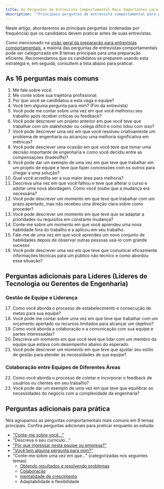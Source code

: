 ```yaml
---
title: As Perguntas de Entrevista Comportamental Mais Importantes para se Preparar
description: '"Principais perguntas de entrevista comportamental para praticar para desenvolvedores front-end, desenvolvedores web e engenheiros de software.". Includes additional questions for experienced level engineers.'
---
```


Neste artigo, abordaremos as principais perguntas (ordenadas por frequência) que os candidatos devem praticar antes de suas entrevistas.

Como mencionado na [visão geral da preparação para entrevistas comportamentais](/guia-entrevistas-comportamentais/), a maioria das perguntas de entrevistas comportamentais pode ser categorizada em 8 temas principais para uma preparação eficiente. Recomendamos que os candidatos se preparem usando esta estratégia e, em seguida, consultem a lista abaixo para praticar.

## As 16 perguntas mais comuns

1.  Me fale sobre você.
2.  Me conte sobre sua trajetória profissional.
3.  Por que você se candidatou a esta vaga e equipe?
4.  Você tem alguma pergunta para mim? (Fim da entrevista)
5.  Você pode me contar sobre uma vez em que você melhorou seu trabalho após receber críticas ou feedback?
6.  Você pode descrever um projeto anterior em que você teve que trabalhar com um stakeholder ou colega difícil e como lidou com isso?
7.  Você pode descrever uma vez em que você resolveu criativamente um problema de engenharia ou alcançou uma melhoria significativa em métricas?
8.  Você pode descrever uma ocasião em que você teve que tomar uma decisão importante de engenharia e como você decidiu entre as compensações (tradeoffs)?
9.  Você pode dar um exemplo de uma vez em que teve que trabalhar em um projeto de equipe e teve que fazer concessões com os outros para chegar a uma solução?
10. Qual você acredita ser a sua maior área para melhoria?
11. Descreva uma vez em que você falhou e teve que alterar o curso e adotar uma nova abordagem. Como você soube que a mudança era necessária?
12. Você pode descrever um momento em que teve que trabalhar com um prazo apertado, mas não recebeu uma direção clara sobre como proceder?
13. Você pode descrever um momento em que teve que se adaptar a prioridades ou requisitos em constante mudança?
14. Conte-me sobre um momento em que você aprendeu uma nova habilidade fora do trabalho e a aplicou em seu trabalho.
15. Fale-me de uma vez em que você aprendeu um novo conjunto de habilidades depois de observar outras pessoas usá-lo com grande sucesso
16. Você pode descrever uma vez em que teve que comunicar eficazmente informações técnicas para um público não técnico e como abordou essa situação?

## Perguntas adicionais para Líderes (Líderes de Tecnologia ou Gerentes de Engenharia)

### Gestão de Equipe e Liderança

17. Como você aborda o processo de estabelecimento e consecução de metas para sua equipe?
18. Você pode me contar sobre uma vez em que teve que trabalhar com um orçamento apertado ou recursos limitados para alcançar um objetivo?
19. Como você aborda a colaboração e a comunicação com sua equipe e partes interessadas?
20. Descreva um momento em que você teve que lidar com um membro da equipe que estava com desempenho abaixo do esperado.
21. Você pode descrever um momento em que teve que ajustar seu estilo de gestão para atender às necessidades de sua equipe?

### Colaboração entre Equipes de Diferentes Áreas

22. Como você aborda o processo de coletar e incorporar o feedback de usuários ou clientes em seu trabalho?
23. Você pode dar um exemplo de uma vez em que teve que equilibrar as necessidades do negócio com a complexidade da engenharia?

## Perguntas adicionais para prática

Nós agrupamos as perguntas comportamentais mais comuns em 8 temas principais. Confira perguntas adicionais para praticar enquanto as estuda:

- ["Conte-me sobre você..."](/guia-de-entrevista-comportamental/auto-apresentação)
- "Descreva o seu currículo..."
- ["Por que ingressar nesta equipe ou empresa?"](/behavioral-entreview-guidebook/why-work-here)
- ["Você tem alguma pergunta para mim?"](/guia-de-entrevistas-comportamentais/perguntas-para-fazer)
- "Conte-me sobre uma vez em que..." (categorizadas nos seguintes temas)
  - [Obtendo resultados e resolvendo problemas](/guia-de-entrevistas-comportamentais/resolucao-de-problemas)
  - [Colaboração](/guia-de-entrevistas-comportamentais/colaboracao)
  - [mentalidade de crescimento](/behavioral-interview-guidebook/growth-mindset)
  - Adaptabilidade e flexibilidade
